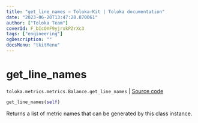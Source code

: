 ```yaml
---
title: "get_line_names — Toloka-Kit | Toloka documentation"
date: "2023-06-20T13:47:28.870061"
author: ["Toloka Team"]
coverId: F_bIcOYF9yjrxkPZrXc3
tags: ["engineering"]
ogDescription: ""
docsMenu: "tkitMenu"
---
```


# get_line_names

`toloka.metrics.metrics.Balance.get_line_names` | [Source code](https://github.com/Toloka/toloka-kit/blob/v1.2.0/src/metrics/metrics.py#L179)

```python
get_line_names(self)
```

Returns a list of metric names that can be generated by this class instance.